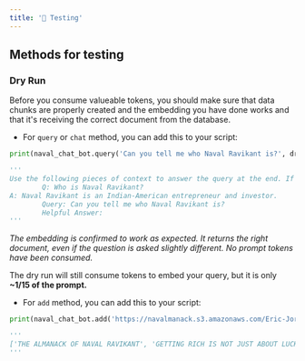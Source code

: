 ```yaml
---
title: '🧪 Testing'
---
```


## Methods for testing

### Dry Run

Before you consume valueable tokens, you should make sure that data chunks are properly created and the embedding you have done works and that it's receiving the correct document from the database.

- For `query` or `chat` method, you can add this to your script:

```python
print(naval_chat_bot.query('Can you tell me who Naval Ravikant is?', dry_run=True))

'''
Use the following pieces of context to answer the query at the end. If you don't know the answer, just say that you don't know, don't try to make up an answer.
        Q: Who is Naval Ravikant?
A: Naval Ravikant is an Indian-American entrepreneur and investor.
        Query: Can you tell me who Naval Ravikant is?
        Helpful Answer:
'''
```

_The embedding is confirmed to work as expected. It returns the right document, even if the question is asked slightly different. No prompt tokens have been consumed._

The dry run will still consume tokens to embed your query, but it is only **~1/15 of the prompt.**


- For `add` method, you can add this to your script:

```python
print(naval_chat_bot.add('https://navalmanack.s3.amazonaws.com/Eric-Jorgenson_The-Almanack-of-Naval-Ravikant_Final.pdf', dry_run=True))

'''
['THE ALMANACK OF NAVAL RAVIKANT', 'GETTING RICH IS NOT JUST ABOUT LUCK; HAPPINESS IS NOT JUST A TRAIT WE ARE BORN WITH. These aspirations may seem out of reach, but building wealth and be - ing happy are skills we can learn. So what are these skills, and how do we learn them? What are the principles that should guide our efforts? What does progress really look like? Naval Ravikant is an entrepreneur, philosopher, and investor who has captivated the world with his principles for building wealth and creating long-term happiness. The Almanack of Naval Ravikant is a collection of Naval’s wisdom and experience from the last ten years, shared as a curation of his most insightful interviews and poignant reflections. This isn’t a how-to book, or a step-by-step gimmick. In - stead, through Naval’s own words, you will learn how to walk your own unique path toward a happier, wealthier life. This book has been created as a public service. It is available for free download in pdf and e-reader versions on Navalmanack.com. Naval is']
'''
```